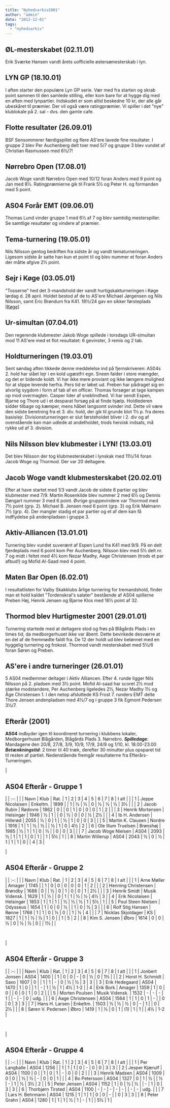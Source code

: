 ```yaml
---
title: "Nyhedsarkiv2001"
author: "admin"
date: "2012-12-01"
tags: 
  - "nyhedsarkiv"
---
```


## ØL-mesterskabet (02.11.01)

Erik Sværke Hansen vandt årets uofficielle østersømesterskab i lyn.

## LYN GP (18.10.01)

I aften starter den populære Lyn GP serie. Vær med fra starten og skrab point sammen til den samlede stilling, eller kom bare for at hygge dig med en aften med lynpartier. Indskudet er som altid beskedne 10 kr, der alle går ubeskåret til præmier. Der vil også være ratingpræmier. Vi spiller i det "nye" klublokale på 2. sal - dvs. den gamle cafe.

## Flotte resultater (26.09.01)

BSF Sensommerer færdigspillet og flere AS'ere lavede fine resultater. I gruppe 2 blev Per Auchenberg delt toer med 5/7 og gruppe 3 blev vundet af Christian Rasmussen med 6½/7!

## Nørrebro Open (17.08.01)

Jacob Woge vandt Nørrebro Open med 10/12 foran Anders med 9 point og Jan med 8½. Ratingpræmierne gik til Frank 5½ og Peter H. og formanden med 5 point.

## AS04 Forår EMT (09.06.01)

Thomas Lund vinder gruppe 1 med 6½ af 7 og blev samtidig mesterspiller. Se samtlige resultater og vindere af præmier.

## Tema-turnering (19.05.01)

Nils Nilsson gentog bedriften fra sidste år og vandt tematurneringen. Ligesom sidste år satte han kun et point til og blev nummer et foran Anders der måtte afgive 2½ point.

## Sejr i Køge (03.05.01)

"Tosserne" hed det 3-mandshold der vandt hurtigskakturneringen i Køge lørdag d. 28 april. Holdet bestod af de to AS'ere Michael Jørgensen og Nils Nilsson, samt Eric Brøndum fra K41. 18½/24 gav en sikker førsteplads \[[Køge](http://home6.inet.tele.dk/carlsen/indbyd.html)\]

## Ur-simultan (07.04.01)

Den regerende klubmester Jakob Woge spillede i torsdags UR-simultan mod 11 AS'ere med et flot resultatet: 6 gevinster, 3 remis og 2 tab.

## Holdturneringen (19.03.01)

Sent søndag aften tikkede denne meddelelse ind på fjernskriveren: AS04s 2. hold har slået lejr i en kold ugæstfri egn. Sneen falder i store mængder, og det er bidende koldt. Vi har ikke mere proviant og ikke længere mulighed for at slippe levende herfra. Pers tid er løbet ud. Preben har pådraget sig en alvorlig sygdom i form af tab af en officer. Thomas forsøger at tage kampen op mod overmagten. Casper lider af sneblindhed. Vi har sendt Espen, Bjarne og Thore ud i et desparat forsøg på at finde hjælp. Holdlederen sidder tilbage og kæmper, mens håbet langsomt svinder ind. Dette vil være den sidste beretning fra et 3. div. hold, der gik til grunde blot 1½ p. fra deres basislejr. Divisionsturneringen er slut førsteholdet bliver i 2. div og af ovenstående kan man udlede at andetholdet, trods heroisk indsats, må rykke ud af 3. division.

## Nils Nilsson blev klubmester i LYN! (13.03.01)

Det blev Nilsson der tog klubmesterskabet i lynskak med 11½/14 foran Jacob Woge og Thormod. Der var 20 deltagere.

## Jacob Woge vandt klubmesterskabet (20.02.01)

Efter at have startet med 1/3 vandt Jacob de sidste 6 partier og blev klubmester med 7/9. Martin Rosenkilde blev nummer 2 med 6½ og Dennis Døngart nummer 3 med 6 point. Øvrige gruppevindere var Thormod med 7½ point (grp. 2). Michael B. Jensen med 6 point (grp. 3) og Erik Mølmann 7½ (grp. 4). Der mangler stadig et par partier og et af dem kan få indflydelse på andenpladsen i gruppe 3.

## Aktiv-Alliancen (13.01.01)

Turnering blev vundet suverænt af Espen Lund fra K41 med 9/9. På en delt fjerdeplads med 6 point kom Per Auchenberg. Nilsson blev med 5½ delt nr. 7 og midt i feltet med 4½ kom Nezar Madhy, Aage Christensen (trods et par afbud!) og Mofid Al-Saad med 4 point.

## Maten Bar Open (6.02.01)

I resultatlisten for Valby Skakklubs årlige turnering for tremandshold, finder man et hold kaldet "Tordenskral's salater" bestående af AS04 spillerne Preben Høj, Henrik Jensen og Bjarne Klos med 16½ point af 32.

## Thormod blev Hurtigmester 2001 (29.01.01)

Turnering startede med at deltagere stod og frøs på Blågårds Plads i en times tid, da medborgerhuset ikke var åbent. Dette bevirkede desværre at en del af de fremmødte faldt fra. De 12 der holdt ud blev belønnet med en hyggelig turnering og frokost. Thormod vandt mesterskabet med 5½/6 foran Søren og Preben.

## AS'ere i andre turneringer (26.01.01)

5 AS04 medlemmer deltager i Aktiv Alliancen. Efter 4. runde ligger Nils Nilsson på 2. pladsen med 3½ point. Mofid Al-saad har scoret 2½ mod stærke modstandere, Per Auchenberg ligeledes 2½, Nezar Madhy 1½ og Åge Christensen 1. I den netop afsluttede KS Frost 7. runders EMT delte Thore Jensen andenpladsen med 4½/7 og i gruppe 3 fik Egmont Pedersen 3½/7.

## Efterår (2001)

**AS04** indbyder igen til koordineret turnering i klubbens lokaler, Medborgerhuset Blågården, Blågårds Plads 3. Nørrebro. _**Spilledage**_: Mandagene den 20/8, 27/8, 3/9, 10/9, 17/9, 24/9 og 1/10, kl. 18.00-23.00 _**Betænkningstid**_: 2 timer til 40 træk, derefter 30 minutter plus opsparet tid til resten af partiet. Nedenstående fremgår resultaterne fra Efterårs-Turneringen.

| 
## AS04 Efterår - Gruppe 1

 |
| :-: |
|  | Navn | Klub | Rat. | 1 | 2 | 3 | 4 | 5 | 6 | 7 | 8 | I alt |  |
| 1 | Jeppe Nicolaisen | Enkeltm. | 1899 |  | 1 | ½ | ½ | 0 | ½ | ½ | ½ | 3½ |  |
| 2 | Jacob Rubin | Rødovre | 1862 | 0 |  | 0 | 1 | 0 | 0 | 0 | 1 | 2 |  |
| 3 | Henrik Mortensen | Helsingør | 1946 | ½ | 1 |  | 0 | ½ | 0 | 0 | ½ | 2½ |  |
| 4 | Ib H. Andersen | Hillerød | 2055 | ½ | 0 | 1 |  | ½ | 1 | 0 | 0 | 3 |  |
| 5 | Martin K. Clausen | Nordre | 1916 | 1 | 1 | ½ | ½ |  | ½ | 1 | 0 | 4½ | 2 |
| 6 | Ole Illum Truelsen | Brønshøj | 1985 | ½ | 1 | 1 | 0 | ½ |  | 0 | 0 | 3 |  |
| 7 | Jacob Woge Nielsen | AS04 | 2093 | ½ | 1 | 1 | 1 | 0 | 1 |  | 1 | 5½ | 1 |
| 8 | Martin Willerup | AS04 | 2043 | ½ | 0 | ½ | 1 | 1 | 1 | 0 |  | 4 | 3 |

 [](http://www.as04.dk/html/8grp_tab.html) 

| 
## AS04 Efterår - Gruppe 2

 |
| :-: |
|  | Navn | Klub | Rat. | 1 | 2 | 3 | 4 | 5 | 6 | 7 | 8 | I alt |  |
| 1 | Arne Møller | Amager | 1745 |  | 1 | 0 | 0 | 0 | 0 | 0 | 1 | 2 |  |
| 2 | Henning Christensen | Brøndby | 1688 | 0 |  | ½ | 0 | 1 | 0 | 0 | 1 | 2½ |  |
| 3 | Henrik Smidt | Musik Vidensk. | 1629 | 1 | ½ |  | 0 | 1 | 1 | ½ | ½ | 4½ | 3 |
| 4 | Erik Nicolaisen | Helsingør | 1853 | 1 | 1 | 1 |  | ½ | ½ | ½ | 1 | 5½ | 1 |
| 5 | Poul Steen Nielsen | Odysseus | 1654 | 1 | 0 | 0 | ½ |  | 1 | 0 | ½ | 3 |  |
| 6 | Rolf Stig Hansen | Rønne | 1768 | 1 | 1 | 0 | ½ | 0 |  | 1 | ½ | 4 |  |
| 7 | Nicklas Skjoldager | KS | 1827 | 1 | 1 | ½ | ½ | 1 | 0 |  | 1 | 5 | 2 |
| 8 | Kim S. Jensen | Øbro | 1614 | 0 | 0 | ½ | 0 | ½ | ½ | 0 |  | 1½ |  |

 

| 
## AS04 Efterår - Gruppe 3

 |
| :-: |
|  | Navn | Klub | Rat. | 1 | 2 | 3 | 4 | 5 | 6 | 7 | 8 | I alt |  |
| 1 | Jonbert Jonsen | AS04 | 1400 |  | 1 | 0 | 0 | \- | 0 | ½ | 0 | 1½ |  |
| 2 | Horst H. Schmidt | Saxo | 1607 | 0 |  | 1 | 1 | \- | 0 | ½ | ½ | 3 | 3 |
| 3 | Erik Hedegaard | AS04 | 1470 | 1 | 0 |  | 1 | \- | 1 | ½ | 1 | 4½ | 1-2 |
| 4 | Erik Bork | Amager | 1359 | 1 | 0 | 0 |  | 0 | 0 | 1 | 0 | 2 |  |
| 5 | Morten Poulsen | Musik Vidensk. | 1532 | \- | \- | \- | 1 |  | \- | \- | 0 | udg. |  |
| 6 | Aage Christensen | AS04 | 1564 | 1 | 1 | 0 | 1 | \- |  | 0 | 0 | 3 | 3 |
| 7 | Hans H. Larsen | Enkeltm. | 1503 | ½ | ½ | ½ | 0 | \- | 1 |  | 0 | 2½ |  |
| 8 | Søren V. Pedersen | Øbro | 1419 | 1 | ½ | 0 | 1 | (1) | 1 | 1 |  | 4½ | 1-2 |

 

| 
## AS04 Efterår - Gruppe 4

 |
| :-: |
|  | Navn | Klub | Rat. | 1 | 2 | 3 | 4 | 5 | 6 | 7 | 8 | I alt |  |
| 1 | Per Langballe | AS04 | 1256 |  | 1 | 1 | 1 | 0 | \- | 0 | 0 | 3 | 3 |
| 2 | Jesper Kjærulf | AS04 | 1100 | 0 |  | 1 | 0 | 1 | \- | 0 | 0 | 2 |  |
| 3 | Henrik Madsen | AS04 | 1009 | 0 | 0 |  | ½ | ½ | \- | 0 | 0 | 1 |  |
| 4 | Bo Petersson | AS04 | 1327 | 0 | 1 | ½ |  | ½ | \- | 1 | ½ | 3½ | 2 |
| 5 | Peter Jensen | AS04 | 1152 | 1 | 0 | ½ | ½ |  | \- | 1 | 0 | 3 | 3 |
| 6 | Thorbjørn Tirsted | AS04 | 1100 | \- | \- | \- | \- | \- |  | \- | \- | udg. |  |
| 7 | Lars H. Behrmann | AS04 | 1215 | 1 | 1 | 1 | 0 | 0 | \- |  | 0 | 3 | 3 |
| 8 | Peter Grahn | AS04 | 1280 | 1 | 1 | 1 | ½ | 1 | \- | 1 |  | 5½ | 1 |
